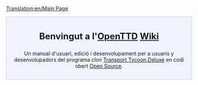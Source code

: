 [[Translation:en/Main Page]]
{{en/Translation (ca)|origen=Main page}}
<div style="background-color: #f1f2fe; border: 1px solid #c7c8fe; margin: 0; padding: 1em 1em 1em 1em; text-align:center">
<div style="font-size:1.7em; font-weight:bold">Benvingut a l'<span class="plainlinks">[http://www.openttd.org/ OpenTTD]</span> [https://www.wikipedia.org/wiki/wiki Wiki]</div>
Un manual d'usuari, edició i desenvolupament per a usuaris y desenvolupadors del programa clon [[ca/Archive/OpenTTD/Transport Tycoon Deluxe|Transport Tycoon Deluxe]] en codi obert [http://www.opensource.org/ Open Source].
</div>